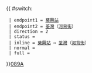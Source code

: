 {{ #switch: {{{format|}}}
  | endpoint1 = [[葵興站公共運輸交匯處|葵興站]]
  | endpoint2 = [[荃灣]]（[[河背街]]）
  | direction = 2
  | status = 
  | inline = [[葵興站公共運輸交匯處|葵興站]] ↔ [[荃灣]]（[[河背街]]）
  | normal =
  | full =
}}<noinclude>[[category:新界專線小巴路線模板|089A]]</noinclude>